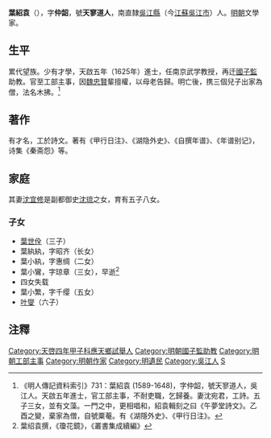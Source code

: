{{明清人物信息框
| 姓名 = 葉紹袁
| 原名 =
| 圖片名稱 = 叶绍袁.jpg
| 圖片大小 = 220px
| 圖片說明 = 1905年2月上海《国粹学报》之叶绍袁像
| 最高職務 = 工部主事
| 國家 = 大明
| 爵位 =
| 籍貫 = [[南直隸|南直隸]][[吳江縣|吳江縣]]
| 族裔 = 漢族
| 旗籍 = 
| 字號 = 字仲韶，號天寥道人
| 室名 = 
| 諡號 = 
| 出生日期 = 明[[萬曆|萬曆]]十七年（1589年）
| 出生地點 = 
| 逝世日期 = 清[[順治|順治]]五年（1648年）
| 逝世地點 = 
| 墓葬 =
| 配偶 =[[沈宜修|沈宜修]]
| 親屬 = 
| 出身 = 
*天啓五年乙丑科同進士出身
| 經歷 = 
| 著作 =
}}

'''葉紹袁'''（{{bd|1589年||1648年|catIdx=Y葉}}），字'''仲韶'''，號'''天寥道人'''，南直隸[[吳江縣|吳江縣]]（今[[江蘇|江蘇]][[吳江市|吳江市]]）人。[[明朝|明朝]]文學家。

==生平==
累代望族。少有才學，天啟五年（1625年）進士，任南京武学教授，再迁[[國子監|國子監]]助教。官至工部主事，因[[魏忠賢|魏忠賢]]輩擅權，以母老告歸。明亡後，携三個兒子出家為僧，法名木拂。<ref>《明人傳記資料索引》731：葉紹袁 (1589-1648)，字仲韶，號天寥道人，吳江人。天啟五年進士，官工部主事，不耐吏職，乞歸養。妻沈宛君，工詩。五子三女，並有文藻。一門之中，更相唱和，紹袁輯刻之曰《午夢堂詩文》。乙酉之變，棄家為僧，自號粟菴。有《湖隱外史》、《甲行日注》。</ref>

==著作==
有才名，工於詩文。著有《甲行日注》、《湖隐外史》、《自撰年谱》、《年谱别记》，诗集《秦斋怨》等。

==家庭==
其妻[[沈宜修|沈宜修]]是副都御史[[沈琉|沈琉]]之女，育有五子八女。

===子女===
*[[葉世佺|葉世佺]]（三子）
*葉紈紈，字昭齐（长女）
*葉小紈，字惠绸（二女）
*葉小鸞，字琼章（三女），早逝<ref>葉绍袁撰，《瓊花鏡》，《叢書集成續編》</ref>
*四女失载
*葉小繁，字千缨（五女）
*[[叶燮|叶燮]]（六子）

==注釋==
{{reflist}}

{{明朝人物小作品}}
{{天啓五年乙丑科殿試金榜}}

{{DEFAULTSORT:Ye葉}}
[[Category:天啓四年甲子科應天鄉試舉人|Category:天啓四年甲子科應天鄉試舉人]]
[[Category:明朝國子監助教|Category:明朝國子監助教]]
[[Category:明朝工部主事|Category:明朝工部主事]]
[[Category:明朝作家|Category:明朝作家]]
[[Category:明遺民|Category:明遺民]]
[[Category:吳江人|Category:吳江人]]
[[Category:葉姓|S]]
